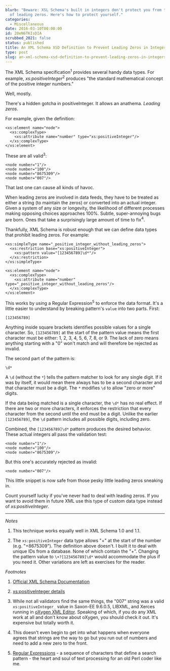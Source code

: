 ```yaml
---
blurb: "Beware: XSL Schema's built in integers don't protect you from the curse
  of leading zeros. Here's how to protect yourself."
categories:
  - Miscellaneous
date: 2016-03-10T00:00:00
id: 20eN6TKIsDIA
scrubbed_2021: false
status: published
title: An XML Schema XSD Definition to Prevent Leading Zeros in Integers
type: post
slug: an-xml-schema-xsd-definition-to-prevent-leading-zeros-in-integers--20en6tkisdia
---
```


The XML Schema specification<sup>1</sup> provides several handy data types. For example, _xs:positiveInteger_<sup>2</sup> produces "the standard mathematical concept of the positive integer numbers." 

Well, mostly. 

There's a hidden gotcha in positiveInteger. It allows an anathema. _Leading zeros_. 

For example, given the definition:

```xml{numberLines: true}
<xs:element name="node">
  <xs:complexType>
    <xs:attribute name="number" type="xs:positiveInteger"/>
  </xs:complexType>
</xs:element>
```

These are all valid<sup>3</sup>:

```xml{numberLines: true}
<node number="1"/>
<node number="100"/>
<node number="8675309"/>
<node number="007"/>
```

That last one can cause all kinds of havoc. 

When leading zeros are involved in data feeds, they have to be treated as either a string (to maintain the zeros) or converted into an actual integer. Given a system of any size or longevity, the likelihood of different processes making opposing choices approaches 100%. Subtle, super-annoying bugs are born. Ones that take a surprisingly large amount of time to fix<sup>4</sup>.

Thankfully, XML Schema is robust enough that we can define data types that prohibit leading zeros. For example:

```xml{numberLines: true}
<xs:simpleType name="_positive_integer_without_leading_zeros">
  <xs:restriction base="xs:positiveInteger">
    <xs:pattern value="[123456789]\d*"/>
  </xs:restriction>
</xs:simpleType>

<xs:element name="node">
  <xs:complexType>
    <xs:attribute name="number" type="_positive_integer_without_leading_zeros"/>
  </xs:complexType>
</xs:element>
```

This works by using a Regular Expression<sup>5</sup> to enforce the data format. It's a little easier to understand by breaking pattern's `value` into two parts. First:

    [123456789]

Anything inside square brackets identifies possible values for a single character. So, `[123456789]` at the start of the pattern value means the first character must be either: 1, 2, 3, 4, 5, 6, 7, 8, or 9. The lack of zero means anything starting with a "0" won't match and will therefore be rejected as invalid.

The second part of the pattern is:

    \d*

A `\d` (without the `*`) tells the pattern matcher to look for any single digit. If it was by itself, it would mean there always has to be a second character and that character must be a digit. The `*` modifies `\d` to allow "zero or more" digits. 

If the data being matched is a single character, the `\d*` has no real effect. If there are two or more characters, it enforces the restriction that every character from the second until the end must be a digit. Unlike the earlier `[123456789]`, the `\d` pattern includes all possible digits, including zero. 

Combined, the `[123456789]\d*` pattern produces the desired behavior. These actual integers all pass the validation test:

```xml{numberLines: true}
<node number="1"/>
<node number="100"/>
<node number="8675309"/>
```

But this one's accurately rejected as invalid:

```xml{numberLines: true}
<node number="007"/>
``` 

This little snippet is now safe from those pesky little leading zeros sneaking in.

Count yourself lucky if you've never had to deal with leading zeros. If you want to avoid them in future XML use this type of custom data type instead of _xs:positiveInteger_.

---


_Notes_

1. This technique works equally well in XML Schema 1.0 and 1.1. 

2. The `xs:positiveInteger` data type allows "+" at the start of the number (e.g. "+8675309"). The definition above doesn't. I built it to deal with unique IDs from a database. None of which contain the "+". Changing the pattern value to `\+?[123456789]\d*` would accommodate the plus if you need it. Other variations are left as exercises for the reader. 


_Footnotes_

1. [Official XML Schema Documentation](https://www.w3.org/standards/xml/schema)

2. [xs:positiveInteger details](https://www.w3.org/TR/2012/REC-xmlschema11-2-20120405/#positiveInteger)

3. While not all validators find the same things, the "007" string was a valid `xs:positiveInteger_` value in Saxon-EE 9.6.0.5, LIBXML, and Xerces running in [oXygen XML Editor](https://www.oxygenxml.com/). Speaking of which, if you do any XML work at all and don't know about oXygen, you should check it out. It's expensive but totally worth it. 

4. This doesn't even begin to get into what happens when everyone agrees that strings are the way to go but you run out of numbers and need to add a new zero to the front.

5. [Regular Expressions](https://en.wikipedia.org/wiki/Regular_expression) - a sequence of characters that define a search pattern - the heart and soul of text processing for an old Perl coder like me.